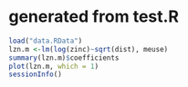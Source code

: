 generated from test.R
======================
```r
load("data.RData")
lzn.m <-lm(log(zinc)~sqrt(dist), meuse)
summary(lzn.m)$coefficients
plot(lzn.m, which = 1)
sessionInfo()
```
